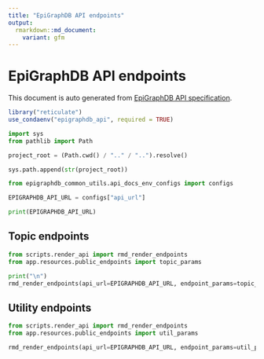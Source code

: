 ```yaml
---
title: "EpiGraphDB API endpoints"
output:
  rmarkdown::md_document:
    variant: gfm
---
```


# EpiGraphDB API endpoints

This document is auto generated from
[EpiGraphDB API specification](http://api.epigraphdb.org).

```r
library("reticulate")
use_condaenv("epigraphdb_api", required = TRUE)
```

```python
import sys
from pathlib import Path

project_root = (Path.cwd() / ".." / "..").resolve()

sys.path.append(str(project_root))
```

```python
from epigraphdb_common_utils.api_docs_env_configs import configs

EPIGRAPHDB_API_URL = configs["api_url"]
```

```python
print(EPIGRAPHDB_API_URL)
```

## Topic endpoints

```python
from scripts.render_api import rmd_render_endpoints
from app.resources.public_endpoints import topic_params

print("\n")
rmd_render_endpoints(api_url=EPIGRAPHDB_API_URL, endpoint_params=topic_params)
```

## Utility endpoints

```python
from scripts.render_api import rmd_render_endpoints
from app.resources.public_endpoints import util_params

rmd_render_endpoints(api_url=EPIGRAPHDB_API_URL, endpoint_params=util_params)
```
